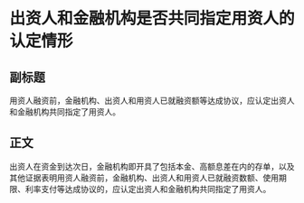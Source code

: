 # 出资人和金融机构是否共同指定用资人的认定情形
## 副标题
用资人融资前，金融机构、出资人和用资人已就融资额等达成协议，应认定出资人和金融机构共同指定了用资人。
## 正文
出资人在资金到达次日，金融机构即开具了包括本金、高额息差在内的存单，以及其他证据表明用资人融资前，金融机构、出资人和用资人已就融资数额、使用期限、利率支付等达成协议的，应认定出资人和金融机构共同指定了用资人。
